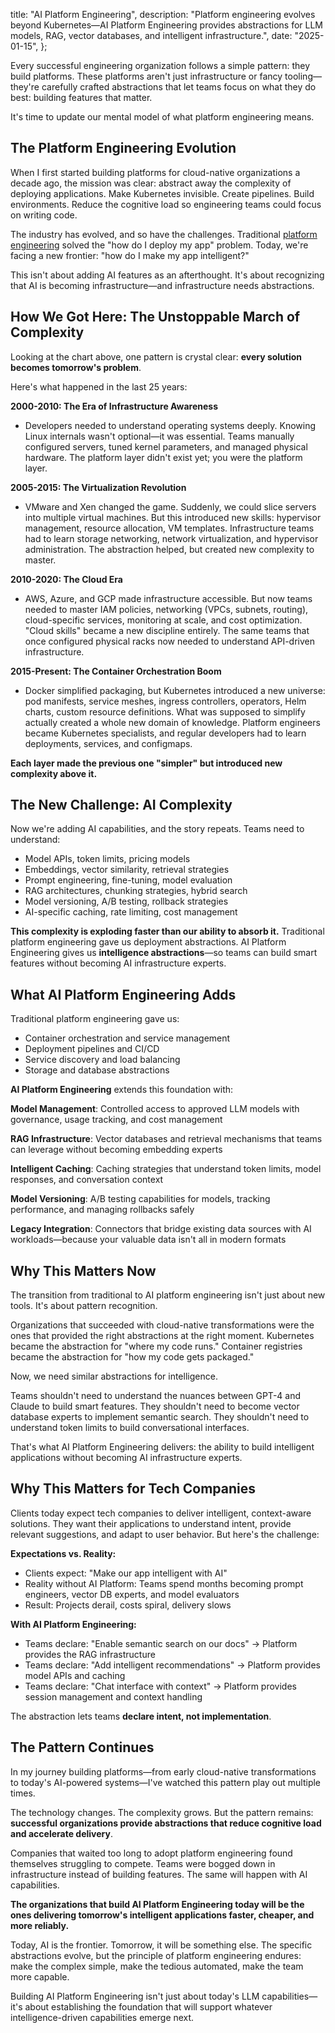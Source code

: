 
  title: "AI Platform Engineering",
  description:
    "Platform engineering evolves beyond Kubernetes—AI Platform Engineering provides abstractions for LLM models, RAG, vector databases, and intelligent infrastructure.",
  date: "2025-01-15",
};

Every successful engineering organization follows a simple pattern: they build platforms. These platforms aren't just infrastructure or fancy tooling—they're carefully crafted abstractions that let teams focus on what they do best: building features that matter.

It's time to update our mental model of what platform engineering means.

## The Platform Engineering Evolution

<Chart />

When I first started building platforms for cloud-native organizations a decade ago, the mission was clear: abstract away the complexity of deploying applications. Make Kubernetes invisible. Create pipelines. Build environments. Reduce the cognitive load so engineering teams could focus on writing code.

The industry has evolved, and so have the challenges. Traditional [platform engineering](/2024/accelerating-digital-transformation-with-cloud-native-technology) solved the "how do I deploy my app" problem. Today, we're facing a new frontier: "how do I make my app intelligent?"

This isn't about adding AI features as an afterthought. It's about recognizing that AI is becoming infrastructure—and infrastructure needs abstractions.

## How We Got Here: The Unstoppable March of Complexity

Looking at the chart above, one pattern is crystal clear: **every solution becomes tomorrow's problem**.

Here's what happened in the last 25 years:

**2000-2010: The Era of Infrastructure Awareness**

- Developers needed to understand operating systems deeply. Knowing Linux internals wasn't optional—it was essential. Teams manually configured servers, tuned kernel parameters, and managed physical hardware. The platform layer didn't exist yet; you were the platform layer.

**2005-2015: The Virtualization Revolution**

- VMware and Xen changed the game. Suddenly, we could slice servers into multiple virtual machines. But this introduced new skills: hypervisor management, resource allocation, VM templates. Infrastructure teams had to learn storage networking, network virtualization, and hypervisor administration. The abstraction helped, but created new complexity to master.

**2010-2020: The Cloud Era**

- AWS, Azure, and GCP made infrastructure accessible. But now teams needed to master IAM policies, networking (VPCs, subnets, routing), cloud-specific services, monitoring at scale, and cost optimization. "Cloud skills" became a new discipline entirely. The same teams that once configured physical racks now needed to understand API-driven infrastructure.

**2015-Present: The Container Orchestration Boom**

- Docker simplified packaging, but Kubernetes introduced a new universe: pod manifests, service meshes, ingress controllers, operators, Helm charts, custom resource definitions. What was supposed to simplify actually created a whole new domain of knowledge. Platform engineers became Kubernetes specialists, and regular developers had to learn deployments, services, and configmaps.

**Each layer made the previous one "simpler" but introduced new complexity above it.**

## The New Challenge: AI Complexity

Now we're adding AI capabilities, and the story repeats. Teams need to understand:

- Model APIs, token limits, pricing models
- Embeddings, vector similarity, retrieval strategies
- Prompt engineering, fine-tuning, model evaluation
- RAG architectures, chunking strategies, hybrid search
- Model versioning, A/B testing, rollback strategies
- AI-specific caching, rate limiting, cost management

**This complexity is exploding faster than our ability to absorb it.** Traditional platform engineering gave us deployment abstractions. AI Platform Engineering gives us **intelligence abstractions**—so teams can build smart features without becoming AI infrastructure experts.

## What AI Platform Engineering Adds

Traditional platform engineering gave us:

- Container orchestration and service management
- Deployment pipelines and CI/CD
- Service discovery and load balancing
- Storage and database abstractions

**AI Platform Engineering** extends this foundation with:

**Model Management**: Controlled access to approved LLM models with governance, usage tracking, and cost management

**RAG Infrastructure**: Vector databases and retrieval mechanisms that teams can leverage without becoming embedding experts

**Intelligent Caching**: Caching strategies that understand token limits, model responses, and conversation context

**Model Versioning**: A/B testing capabilities for models, tracking performance, and managing rollbacks safely

**Legacy Integration**: Connectors that bridge existing data sources with AI workloads—because your valuable data isn't all in modern formats

## Why This Matters Now

The transition from traditional to AI platform engineering isn't just about new tools. It's about pattern recognition.

Organizations that succeeded with cloud-native transformations were the ones that provided the right abstractions at the right moment. Kubernetes became the abstraction for "where my code runs." Container registries became the abstraction for "how my code gets packaged."

Now, we need similar abstractions for intelligence.

Teams shouldn't need to understand the nuances between GPT-4 and Claude to build smart features. They shouldn't need to become vector database experts to implement semantic search. They shouldn't need to understand token limits to build conversational interfaces.

That's what AI Platform Engineering delivers: the ability to build intelligent applications without becoming AI infrastructure experts.

## Why This Matters for Tech Companies

Clients today expect tech companies to deliver intelligent, context-aware solutions. They want their applications to understand intent, provide relevant suggestions, and adapt to user behavior. But here's the challenge:

**Expectations vs. Reality:**

- Clients expect: "Make our app intelligent with AI"
- Reality without AI Platform: Teams spend months becoming prompt engineers, vector DB experts, and model evaluators
- Result: Projects derail, costs spiral, delivery slows

**With AI Platform Engineering:**

- Teams declare: "Enable semantic search on our docs" → Platform provides the RAG infrastructure
- Teams declare: "Add intelligent recommendations" → Platform provides model APIs and caching
- Teams declare: "Chat interface with context" → Platform provides session management and context handling

The abstraction lets teams **declare intent, not implementation**.

## The Pattern Continues

In my journey building platforms—from early cloud-native transformations to today's AI-powered systems—I've watched this pattern play out multiple times.

The technology changes. The complexity grows. But the pattern remains: **successful organizations provide abstractions that reduce cognitive load and accelerate delivery**.

Companies that waited too long to adopt platform engineering found themselves struggling to compete. Teams were bogged down in infrastructure instead of building features. The same will happen with AI capabilities.

**The organizations that build AI Platform Engineering today will be the ones delivering tomorrow's intelligent applications faster, cheaper, and more reliably.**

Today, AI is the frontier. Tomorrow, it will be something else. The specific abstractions evolve, but the principle of platform engineering endures: make the complex simple, make the tedious automated, make the team more capable.

Building AI Platform Engineering isn't just about today's LLM capabilities—it's about establishing the foundation that will support whatever intelligence-driven capabilities emerge next.
